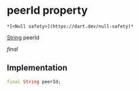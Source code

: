 # peerId property

    *[<Null safety>](https://dart.dev/null-safety)*

[String](https://api.flutter.dev/flutter/dart-core/String-class.html) peerId

_final_

## Implementation

```dart
final String peerId;


```
